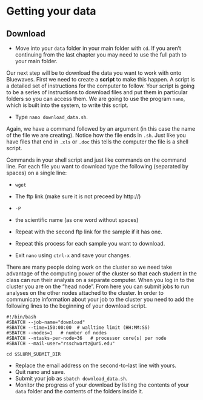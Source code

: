 # Getting your data

## Download

* Move into your `data` folder in your main folder with `cd`.
If you aren't continuing from the last chapter you may need to use the full path to your main folder.

Our next step will be to download the data you want to work with onto Bluewaves.
First we need to create a **script** to make this happen.
A script is a detailed set of instructions for the computer to follow.
Your script is going to be a series of instructions to download files and put them in particular folders so you can access them.
We are going to use the program `nano`, which is built into the system, to write this script.

* Type `nano download_data.sh`.

Again, we have a command followed by an argument (in this case the name of the file we are creating).
Notice how the file ends in `.sh`.
Just like you have files that end in `.xls` or `.doc` this tells the computer the file is a shell script.

Commands in your shell script and just like commands on the command line.
For each file you want to download type the following (separated by spaces) on a single line:

* `wget`
* The ftp link (make sure it is not preceed by http://)
* `-P`
* the scientific name (as one word without spaces)

* Repeat with the second ftp link for the sample if it has one.

* Repeat this process for each sample you want to download.

* Exit `nano` using `ctrl-x` and save your changes.

There are many people doing work on the cluster so we need take advantage of the computing power of the cluster
so that each student in the class can run their analysis on a separate computer.
When you log in to the cluster you are on the "head node".
From here you can submit jobs to run analyses on the other nodes attached to the cluster.
In order to communicate information about your job to the cluster you need to add the following lines to the beginning of your download script.

```
#!/bin/bash
#SBATCH --job-name="download"
#SBATCH --time=150:00:00  # walltime limit (HH:MM:SS)
#SBATCH --nodes=1   # number of nodes
#SBATCH --ntasks-per-node=36   # processor core(s) per node
#SBATCH --mail-user="rsschwartz@uri.edu" 

cd $SLURM_SUBMIT_DIR

```

* Replace the email address on the second-to-last line with yours.
* Quit nano and save.
* Submit your job as `sbatch download_data.sh`.
* Monitor the progress of your download by listing the contents of your `data` folder and the contents of the folders inside it.
